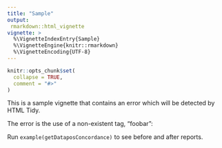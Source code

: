```yaml
---
title: "Sample"
output: 
 rmarkdown::html_vignette
vignette: >
  %\VignetteIndexEntry{Sample}
  %\VignetteEngine{knitr::rmarkdown}
  %\VignetteEncoding{UTF-8}
---
```


```r
knitr::opts_chunk$set(
  collapse = TRUE,
  comment = "#>"
)
```

This is a sample vignette that contains an error which will be detected
by HTML Tidy.

The error is the use of a non-existent tag, "foobar":

<foobar>

Run `example(getDataposConcordance)` to see before and after reports.
